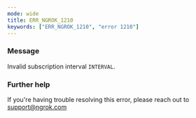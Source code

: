 ```yaml
---
mode: wide
title: ERR_NGROK_1210
keywords: ["ERR_NGROK_1210", "error 1210"]
---
```



### Message

Invalid subscription interval `INTERVAL`.

<ErrorDetails />

### Further help

If you're having trouble resolving this error, please reach out to [support@ngrok.com](mailto:support@ngrok.com?subject=Help%20with%20ERR_NGROK_1210)
